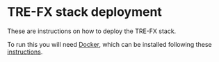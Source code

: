 # TRE-FX stack deployment

These are instructions on how to deploy the TRE-FX stack.

To run this you will need [Docker](https://www.docker.com/),
which can be installed following these [instructions](https://uomresearchit.github.io/docker-introduction/index.html#installation-of-docker).
